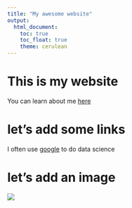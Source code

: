 ```yaml
---
title: "My awesome website"
output: 
  html_document:
    toc: true
    toc_float: true
    theme: cerulean
---
```


# This is my website

You can learn about me [here](about.html)

# let's add some links

I often use [google](https://www.google.com) to do data science

# let's add an image

![](IMG_0342.gif)




